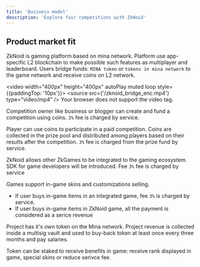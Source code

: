 ```yaml
---
title: 'Business model'
description: 'Explore fair competitions with ZkNoid'
---
```


## Product market fit

ZkNoid is gaming platform based on mina network. 
Platform use app-specific L2 blockchain to make possible such features as multiplayer and leaderboard.
Users bridge funds: `MINA token` or `tokens in mina network` to the game network and receive coins on L2 network.

<video width="400px" height="400px" autoPlay muted loop style={{paddingTop: '10px'}}>
  <source src={'/zknoid_bridge_enc.mp4'} type="video/mp4" />
    Your browser does not support the video tag.
</video>

Competition owner like business or blogger can create and fund a competition using coins. 
`3%` fee is charged by service.

Player can use coins to participate in a paid competition. 
Coins are collected in the prize pool and distributed among players based on their results after the competition.
`3%` fee is charged from the prize fund by service.

ZkNoid allows other ZkGames to be integrated to the gaming ecosystem. 
SDK for game developers will be introduced. Fee `3%` fee is charged by service

Games support in-game skins and customizations selling. 
- If user buys in-game items in an integrated game, fee `3%` is charged by service.
- If user buys in-game items in ZkNoid game, all the payment is considered as a serice revenue

Project has it's own token on the Mina network.
Project revenue is collected inside a multisig vault and used to buy-back token at least once every three months and pay salaries.

Token can be staked to receive benefits in game: receive rank displayed in game, special skins or reduce serivce fee.
